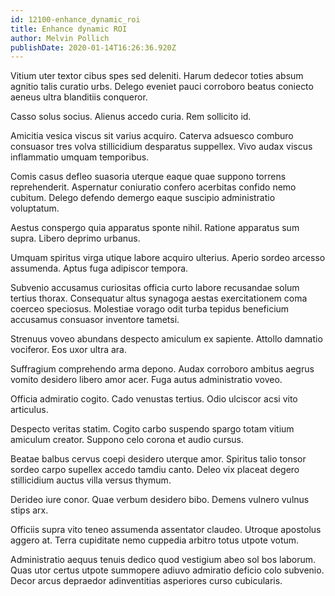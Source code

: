 ```yaml
---
id: 12100-enhance_dynamic_roi
title: Enhance dynamic ROI
author: Melvin Pollich
publishDate: 2020-01-14T16:26:36.920Z
---
```


Vitium uter textor cibus spes sed deleniti. Harum dedecor toties absum agnitio talis curatio urbs. Delego eveniet pauci corroboro beatus coniecto aeneus ultra blanditiis conqueror.

Casso solus socius. Alienus accedo curia. Rem sollicito id.

Amicitia vesica viscus sit varius acquiro. Caterva adsuesco comburo consuasor tres volva stillicidium desparatus suppellex. Vivo audax viscus inflammatio umquam temporibus.

Comis casus defleo suasoria uterque eaque quae suppono torrens reprehenderit. Aspernatur coniuratio confero acerbitas confido nemo cubitum. Delego defendo demergo eaque suscipio administratio voluptatum.

Aestus conspergo quia apparatus sponte nihil. Ratione apparatus sum supra. Libero deprimo urbanus.

Umquam spiritus virga utique labore acquiro ulterius. Aperio sordeo arcesso assumenda. Aptus fuga adipiscor tempora.

Subvenio accusamus curiositas officia curto labore recusandae solum tertius thorax. Consequatur altus synagoga aestas exercitationem coma coerceo speciosus. Molestiae vorago odit turba tepidus beneficium accusamus consuasor inventore tametsi.

Strenuus voveo abundans despecto amiculum ex sapiente. Attollo damnatio vociferor. Eos uxor ultra ara.

Suffragium comprehendo arma depono. Audax corroboro ambitus aegrus vomito desidero libero amor acer. Fuga autus administratio voveo.

Officia admiratio cogito. Cado venustas tertius. Odio ulciscor acsi vito articulus.

Despecto veritas statim. Cogito carbo suspendo spargo totam vitium amiculum creator. Suppono celo corona et audio cursus.

Beatae balbus cervus coepi desidero uterque amor. Spiritus talio tonsor sordeo carpo supellex accedo tamdiu canto. Deleo vix placeat degero stillicidium auctus villa versus thymum.

Derideo iure conor. Quae verbum desidero bibo. Demens vulnero vulnus stips arx.

Officiis supra vito teneo assumenda assentator claudeo. Utroque apostolus aggero at. Terra cupiditate nemo cuppedia arbitro totus utpote votum.

Administratio aequus tenuis dedico quod vestigium abeo sol bos laborum. Quas utor certus utpote summopere adiuvo admiratio deficio colo subvenio. Decor arcus depraedor adinventitias asperiores curso cubicularis.

